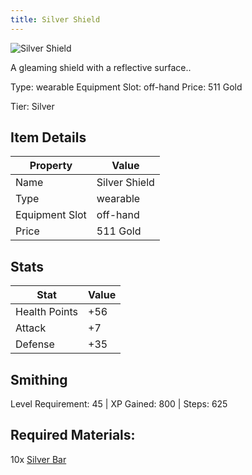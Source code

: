 ```yaml
---
title: Silver Shield
---
```


<div className="flex items-start gap-6 mb-8">
  <div className="flex-shrink-0">
    <img src="/assets/resources/crafting/weapons/shields/silver_shield.png" alt="Silver Shield" className="w-24 h-24 border rounded-lg" />
  </div>
  <div className="flex-1">
    <div className="space-y-2">
      <p className="text-lg text-muted-foreground">A gleaming shield with a reflective surface..</p>
      <div className="flex flex-wrap gap-4 text-sm">
        <span className="px-2 py-1 bg-green-100 dark:bg-green-900 rounded-md">
          Type: wearable
        </span>
        <span className="px-2 py-1 bg-purple-100 dark:bg-purple-900 rounded-md">
          Equipment Slot: off-hand
        </span>
        <span className="px-2 py-1 bg-yellow-100 dark:bg-yellow-900 rounded-md">
          Price: 511 Gold
        </span>
      </div>
      <p className="text-sm font-medium">Tier: Silver</p>
    </div>
  </div>
</div>

## Item Details
| Property | Value |
|----------|-------|
| Name | Silver Shield |
| Type | wearable |
| Equipment Slot | off-hand |
| Price | 511 Gold |

## Stats
| Stat | Value |
|------|-------|
| Health Points | +56 |
| Attack | +7 |
| Defense | +35 |

## Smithing
Level Requirement: 45 | XP Gained: 800 | Steps: 625

## Required Materials:
10x [Silver Bar](/docs/resources/individual/silver_bar)

